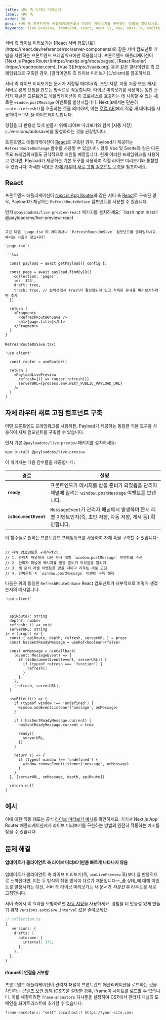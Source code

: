 ```yaml
---
title: 서버 측 라이브 미리보기
label: 서버 측
order: 30
desc: 서버 측 프론트엔드 애플리케이션에서 라이브 미리보기를 구현하는 방법을 알아보세요.
keywords: live preview, frontend, react, next.js, vue, nuxt.js, svelte, hook, useLivePreview
---
```


<Banner type="info">
  서버 측 라이브 미리보기는 [React 서버
  컴포넌트](https://react.dev/reference/rsc/server-components)와 같은
  서버 컴포넌트 개념을 지원하는 프론트엔드 프레임워크에만 적용됩니다.
  프론트엔드 애플리케이션이 [Next.js
  Pages Router](https://nextjs.org/docs/pages), [React
  Router](https://reactrouter.com), [Vue 3](https://vuejs.org) 등과 같은
  클라이언트 측 프레임워크로 구축된 경우, 
  [클라이언트 측 라이브 미리보기](./client)를 참조하세요.
</Banner>

서버 측 라이브 미리보기는 문서가 저장될 때마다(즉, 초안 저장, 자동 저장 또는 게시) 서버로 왕복 요청을 만드는 방식으로 작동합니다. 라이브 미리보기를 사용하는 동안 관리자 패널은 프론트엔드 애플리케이션이 이 프로세스를 호출하는 데 사용할 수 있는 새로운 `window.postMessage` 이벤트를 발생시킵니다. Next.js에서는 단순히 `router.refresh()`를 호출하는 것을 의미하며, 이는 [로컬 API](../local-api/overview)에서 직접 새 데이터를 사용하여 HTML을 하이드레이트합니다.

<Banner type="warning">
  경험을 더 반응성 있게 만들기 위해 라이브 미리보기와 함께 
  [자동 저장](../versions/autosave)을 활성화하는 것을 권장합니다.
</Banner>

프론트엔드 애플리케이션이 [React](#react)로 구축된 경우, Payload가 제공하는 `RefreshRouteOnChange` 함수를 사용할 수 있습니다. 향후 Vue 및 Svelte와 같은 다른 주요 프레임워크들도 공식적으로 지원될 예정입니다. 현재 이러한 프레임워크를 사용하고 있다면, Payload가 제공하는 기본 도구를 사용하여 직접 라이브 미리보기와 통합할 수 있습니다. 자세한 내용은 [자체 라우터 새로 고침 컴포넌트 구축](#자체-라우터-새로-고침-컴포넌트-구축)을 참조하세요.

## React

프론트엔드 애플리케이션이 [Next.js App Router](https://nextjs.org/docs/app)와 같은 서버 측 [React](https://react.dev)로 구축된 경우, Payload가 제공하는 `RefreshRouteOnSave` 컴포넌트를 사용할 수 있습니다.

먼저 `@payloadcms/live-preview-react` 패키지를 설치하세요:```bash
npm install @payloadcms/live-preview-react
```

그런 다음 `page.tsx`의 어디에서나 `RefreshRouteOnSave` 컴포넌트를 렌더링하세요. 예시는 다음과 같습니다:

`page.tsx`:

```tsx

  const payload = await getPayload({ config })

  const page = await payload.findByID({
    collection: 'pages',
    id: '123',
    draft: true,
    trash: true, // 컬렉션에서 trash가 활성화되어 있고 삭제된 문서를 미리보기하려면 추가
  })

  return (
    <Fragment>
      <RefreshRouteOnSave />
      <h1>{page.title}</h1>
    </Fragment>
  )
}
```

`RefreshRouteOnSave.tsx`:

```tsx
'use client'

  const router = useRouter()

  return (
    <PayloadLivePreview
      refresh={() => router.refresh()}
      serverURL={process.env.NEXT_PUBLIC_PAYLOAD_URL}
    />
  )
}
```

## 자체 라우터 새로 고침 컴포넌트 구축

어떤 프론트엔드 프레임워크를 사용하든, Payload가 제공하는 동일한 기본 도구를 사용하여 자체 컴포넌트를 구축할 수 있습니다.

먼저 기본 `@payloadcms/live-preview` 패키지를 설치하세요:

```bash
npm install @payloadcms/live-preview
```

이 패키지는 다음 함수들을 제공합니다:

| 경로                  | 설명                                                                                                                          |
| --------------------- | ----------------------------------------------------------------------------------------------------------------------------- |
| **`ready`**           | 프론트엔드가 메시지를 받을 준비가 되었음을 관리자 패널에 알리는 `window.postMessage` 이벤트를 보냅니다.                     |
| **`isDocumentEvent`** | `MessageEvent`가 관리자 패널에서 발생하며 문서 레벨 이벤트인지(즉, 초안 저장, 자동 저장, 게시 등) 확인합니다. |

이 함수들로 원하는 프론트엔드 프레임워크를 사용하여 자체 훅을 구축할 수 있습니다:

```tsx

// 자체 컴포넌트를 구축하려면:
// 1. 관리자 패널에서 보낸 문서 레벨 `window.postMessage` 이벤트를 수신
// 2. 관리자 패널에 메시지를 받을 준비가 되었음을 알리기
// 3. 새 문서 레벨 이벤트를 받을 때마다 라우트 새로 고침
// 4. 언마운트 시 `window.postMessage` 이벤트 구독 해제
```

다음은 위의 동일한 `RefreshRouteOnSave` React 컴포넌트가 내부적으로 어떻게 생겼는지의 예시입니다:

```tsx
'use client'



  apiRoute?: string
  depth?: number
  refresh: () => void
  serverURL: string
}> = (props) => {
  const { apiRoute, depth, refresh, serverURL } = props
  const hasSentReadyMessage = useRef<boolean>(false)

  const onMessage = useCallback(
    (event: MessageEvent) => {
      if (isDocumentEvent(event, serverURL)) {
        if (typeof refresh === 'function') {
          refresh()
        }
      }
    },
    [refresh, serverURL],
  )

  useEffect(() => {
    if (typeof window !== 'undefined') {
      window.addEventListener('message', onMessage)
    }

    if (!hasSentReadyMessage.current) {
      hasSentReadyMessage.current = true

      ready({
        serverURL,
      })
    }

    return () => {
      if (typeof window !== 'undefined') {
        window.removeEventListener('message', onMessage)
      }
    }
  }, [serverURL, onMessage, depth, apiRoute])

  return null
}
```

## 예시

이에 대한 작동 데모는 공식 [라이브 미리보기 예시](https://github.com/payloadcms/payload/tree/main/examples/live-preview)를 확인하세요. 거기서 Next.js App Router 애플리케이션에서 라이브 미리보기를 구현하는 방법의 완전히 작동하는 예시를 찾을 수 있습니다.

## 문제 해결

#### 업데이트가 클라이언트 측 라이브 미리보기만큼 빠르게 나타나지 않음

업데이트가 클라이언트 측 라이브 미리보기(즉, `useLivePreview` 훅)보다 덜 반응적으로 느껴진다면, 이는 두 방식의 작동 방식이 다르기 때문입니다—_폼 상태_에 대해 이벤트를 발생시키는 대신, 서버 측 라이브 미리보기는 새 문서가 _저장된_ 후 라우트를 새로 고침합니다.

서버 측에서 이 효과를 모방하려면 [자동 저장](../versions/autosave)을 사용하세요. 경험을 더 반응성 있게 만들기 위해 `versions.autoSave.interval` 값을 줄여보세요:

```ts
// collection.ts
{
   versions: {
    drafts: {
      autosave: {
        interval: 375,
      },
    },
  },
}
```

#### iframe이 연결을 거부함

프론트엔드 애플리케이션이 관리자 패널이 프론트엔드 애플리케이션을 로드하는 것을 차단하는 [콘텐츠 보안 정책](https://developer.mozilla.org/en-US/docs/Web/HTTP/CSP) (CSP)을 설정한 경우, iframe이 사이트를 로드할 수 없습니다. 이를 해결하려면 `frame-ancestors` 지시문을 설정하여 CSP에서 관리자 패널의 도메인을 화이트리스트에 추가할 수 있습니다:

```plaintext
frame-ancestors: "self" localhost:* https://your-site.com;
```